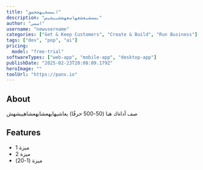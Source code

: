 ```yaml
---
title: "ابسسخبهحخصق"
description: "بسسشيعشعهاسعهششييشيس"
author: "اسمي"
username: "newusername"
categories: ["Get & Keep Customers", "Create & Build", "Run Business"]
tags: ["dev", "pop", "ai"]
pricing:
  model: "free-trial"
softwareTypes: ["web-app", "mobile-app", "desktop-app"]
publishDate: "2025-02-23T20:08:09.179Z"
heroImage: ""
toolUrl: "https://panx.io"
---
```

## About
صف أداةك هنا (50-500 حرفًا) يعاشيهايهعشايهعشاهييشهش

## Features
- ميزة 1
- ميزة 2
- ميزة (1-20)